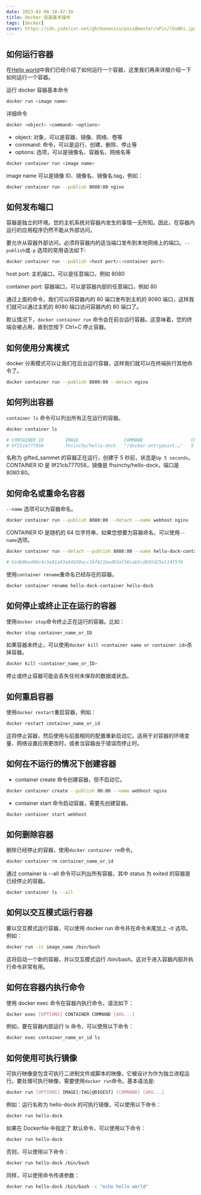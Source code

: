 ```yaml
---
date: 2023-02-06 10:47:39
title: Docker 容器基本操作
tags: [docker]
cover: https://cdn.jsdelivr.net/gh/manonicu/pics@master/uPic/lGvNhi.jpg
---
```


## 如何运行容器

在[Hello world](/blog/docker/hello-world)中我们已经介绍了如何运行一个容器，这里我们再来详细介绍一下如何运行一个容器。

运行 docker 容器基本命令

```bash
docker run <image name>
```

详细命令

```bash
docker <object> <command> <options>
```

- object: 对象，可以是容器、镜像、网络、卷等
- command: 命令，可以是运行、创建、删除、停止等
- options: 选项，可以是镜像名、容器名、网络名等

```bash
docker container run <image name>
```

image name 可以是镜像 ID、镜像名、镜像名:tag，例如：

```bash
docker container run --publish 8080:80 nginx
```

## 如何发布端口

容器是独立的环境。您的主机系统对容器内发生的事情一无所知。因此，在容器内运行的应用程序仍然不能从外部访问。

要允许从容器外部访问，必须将容器内的适当端口发布到本地网络上的端口。`--publish`或`-p` 选项的常用语法如下:

```bash
docker container run --publish <host port>:<container port>
```

host port: 主机端口，可以是任意端口，例如 8080

container port: 容器端口，可以是容器内部的任意端口，例如 80

通过上面的命令，我们可以将容器内的 80 端口发布到主机的 8080 端口，这样我们就可以通过主机的 8080 端口访问容器内的 80 端口了。

默认情况下，`docker container run` 命令会在前台运行容器。这意味着，您的终端会被占用，直到您按下 Ctrl+C 停止容器。

## 如何使用分离模式

docker 分离模式可以让我们在后台运行容器，这样我们就可以在终端执行其他命令了。

```bash
docker container run --publish 8080:80 --detach nginx
```

## 如何列出容器

`container ls` 命令可以列出所有正在运行的容器。

```bash
docker container ls

# CONTAINER ID        IMAGE                 COMMAND                  CREATED             STATUS              PORTS                  NAMES
# 9f21cb777058        fhsinchy/hello-dock   "/docker-entrypoint.…"   5 seconds ago       Up 5 seconds        0.0.0.0:8080->80/tcp   gifted_sammet
```

名称为 gifted_sammet 的容器正在运行，创建于 5 秒前，状态是`Up 5 seconds`。CONTAINER ID 是 9f21cb777058，镜像是 fhsinchy/hello-dock，端口是 8080:80。

## 如何命名或重命名容器

`--name` 选项可以为容器命名。

```bash
docker container run --publish 8080:80 --detach --name webhost nginx
```

CONTAINER ID 是随机的 64 位字符串，如果您想要为容器命名，可以使用`--name`选项。

```bash
docker container run --detach --publish 8888:80 --name hello-dock-container fhsinchy/hello-dock

# b1db06e400c4c5e81a93a64d30acc1bf821bed63af36cab5cdb95d25e114f5fb
```

使用`container rename`重命名已经存在的容器。

```bash
docker container rename hello-dock-container hello-dock
```

## 如何停止或终止正在运行的容器

使用`docker stop`命令终止正在运行的容器。比如：

```bash
docker stop container_name_or_ID
```

如果容器未终止，可以使用`docker kill <container name or container id>`杀掉容器。

```bash
docker kill <container_name_or_ID>
```

停止或终止容器可能会丢失任何未保存的数据或状态。

## 如何重启容器

使用`docker restart`重启容器，例如：

```bash
docker restart container_name_or_id
```

这将停止容器，然后使用与前面相同的配置重新启动它。适用于对容器的环境变量、网络设置应用更改时，或者当容器由于错误而停止时。

## 如何在不运行的情况下创建容器

- container create 命令创建容器，但不启动它。

```bash
docker container create --publish 80:80 --name webhost nginx
```

- container start 命令启动容器，需要先创建容器。

```bash
docker container start webhost
```

## 如何删除容器

删除已经停止的容器，使用`docker container rm`命令。

```bash
docker container rm container_name_or_id
```

通过 container ls --all 命令可以列出所有容器，其中 status 为 exited 的容器是已经停止的容器。

```bash
docker container ls --all
```

## 如何以交互模式运行容器

要以交互模式运行容器，可以使用 docker run 命令并在命令末尾加上 -it 选项。例如：

```bash
docker run -it image_name /bin/bash
```

这将启动一个新的容器，并以交互模式运行 /bin/bash。这对于进入容器内部并执行命令非常有用。

## 如何在容器内执行命令

使用 docker exec 命令在容器内执行命令。语法如下：

```bash
docker exec [OPTIONS] CONTAINER COMMAND [ARG...]
```

例如，要在容器内部运行 ls 命令，可以使用以下命令：

```bash
docker exec container_name_or_id ls
```

## 如何使用可执行镜像

可执行映像是包含可执行二进制文件或脚本的映像，它被设计为作为独立进程运行。要处理可执行映像，需要使用`docker run`命令。基本语法是:

```bash
docker run [OPTIONS] IMAGE[:TAG|@DIGEST] [COMMAND] [ARG...]
```

例如：运行名称为 hello-dock 的可执行镜像，可以使用以下命令：

```bash
docker run hello-dock
```

如果在 Dockerfile 中指定了 默认命令，可以使用以下命令：

```bash
docker run hello-dock
```

否则，可以使用以下命令：

```bash
docker run hello-dock /bin/bash
```

同样，可以使用命令传递参数：

```bash
docker run hello-dock /bin/bash -c "echo hello world"
```
